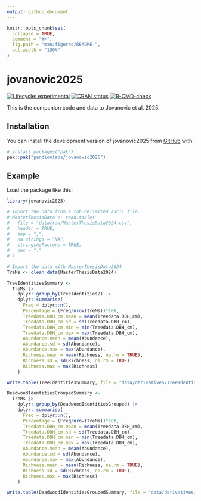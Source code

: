 ```yaml
---
output: github_document
---
```


<!-- README.md is generated from README.Rmd. Please edit that file -->

```r
knitr::opts_chunk$set(
  collapse = TRUE,
  comment = "#>",
  fig.path = "man/figures/README-",
  out.width = "100%"
)
```

# jovanovic2025

<!-- badges: start -->
[![Lifecycle: experimental](https://img.shields.io/badge/lifecycle-experimental-orange.svg)](https://lifecycle.r-lib.org/articles/stages.html#experimental)
[![CRAN status](https://www.r-pkg.org/badges/version/jovanovic2025)](https://CRAN.R-project.org/package=jovanovic2025)
[![R-CMD-check](https://github.com/pandionlabs/jovanovic2025/actions/workflows/R-CMD-check.yaml/badge.svg)](https://github.com/pandionlabs/jovanovic2025/actions/workflows/R-CMD-check.yaml)
<!-- badges: end -->

This is the companion code and data to Jovanovic et al. 2025. 

## Installation

You can install the development version of jovanovic2025 from [GitHub](https://github.com/) with:

``` r
# install.packages("pak")
pak::pak("pandionlabs/jovanovic2025")
```

## Example

Load the package like this:

```r
library(jovanovic2025)
```

```r
# Import the data from a tab delimited ascii file.
# MasterThesisData <- read.table(
#   file = "data/raw/MasterThesisData2024.csv",
#   header = TRUE,
#   sep = ",",
#   na.strings = "NA",
#   stringsAsFactors = TRUE,
#   dec = "."
# )

# Import the data with MasterThesisData2024
TreMs <- clean_data(MasterThesisData2024) 
```


```r
TreeIdentitiesSummary <- 
  TreMs |> 
    dplyr::group_by(TreeIdentities2) |> 
    dplyr::summarise(
      Freq = dplyr::n(),
      Percentage = (Freq/nrow(TreMs))*100,
      Treedata.DBH_cm.mean = mean(Treedata.DBH_cm),
      Treedata.DBH_cm.sd = sd(Treedata.DBH_cm),
      Treedata.DBH_cm.min = min(Treedata.DBH_cm),
      Treedata.DBH_cm.max = max(Treedata.DBH_cm),
      Abundance.mean = mean(Abundance),
      Abundance.sd = sd(Abundance),
      Abundance.max = max(Abundance),
      Richness.mean = mean(Richness, na.rm = TRUE),
      Richness.sd = sd(Richness, na.rm = TRUE),
      Richness.max = max(Richness)
    )

write.table(TreeIdentitiesSummary, file = "data/derivatives/TreeIdentitiesSummary.csv", sep = ",", quote = FALSE, row.names = FALSE)

DeadwoodIdentitiesGroupedSummary <- 
  TreMs |> 
    dplyr::group_by(DeadwoodIdentitiesGrouped) |> 
    dplyr::summarise(
      Freq = dplyr::n(),
      Percentage = (Freq/nrow(TreMs))*100,
      Treedata.DBH_cm.mean = mean(Treedata.DBH_cm),
      Treedata.DBH_cm.sd = sd(Treedata.DBH_cm),
      Treedata.DBH_cm.min = min(Treedata.DBH_cm),
      Treedata.DBH_cm.max = max(Treedata.DBH_cm),
      Abundance.mean = mean(Abundance),
      Abundance.sd = sd(Abundance),
      Abundance.max = max(Abundance),
      Richness.mean = mean(Richness, na.rm = TRUE),
      Richness.sd = sd(Richness, na.rm = TRUE),
      Richness.max = max(Richness)
    )

write.table(DeadwoodIdentitiesGroupedSummary, file = "data/derivatives/DeadwoodIdentitiesGroupedSummary.csv", sep = ",", quote = FALSE, row.names = FALSE)
```